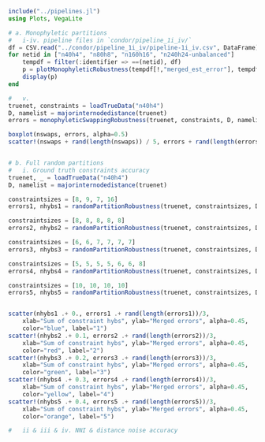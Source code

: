 ```{julia}
include("../pipelines.jl")
using Plots, VegaLite
```

```{julia}
# a. Monophyletic partitions
#   i-iv. pipeline files in `condor/pipeline_1i_iv/`
df = CSV.read("../condor/pipeline_1i_iv/pipeline-1i_iv.csv", DataFrame)
for netid in ["n40h4", "n80h8", "n160h16", "n240h24-unbalanced"]
    tempdf = filter(:identifier => ==(netid), df)
    p = plotMonophyleticRobustness(tempdf[!,"merged_est_error"], tempdf[!,"gauss_sd"], tempdf[!,"sum_of_constraint_errors"])
    display(p)
end

#   v.
truenet, constraints = loadTrueData("n40h4")
D, namelist = majorinternodedistance(truenet)
errors = monophyleticSwappingRobustness(truenet, constraints, D, namelist, 1:10, nsim=100)

boxplot(nswaps, errors, alpha=0.5)
scatter!(nswaps + rand(length(nswaps)) / 5, errors + rand(length(errors)) / 5, alpha=0.1)


# b. Full random partitions
#   i. Ground truth constraints accuracy
truenet, _ = loadTrueData("n40h4")
D, namelist = majorinternodedistance(truenet)

constraintsizes = [8, 9, 7, 16]
errors1, nhybs1 = randomPartitionRobustness(truenet, constraintsizes, D, namelist, nsim=200)

constraintsizes = [8, 8, 8, 8, 8]
errors2, nhybs2 = randomPartitionRobustness(truenet, constraintsizes, D, namelist, nsim=200)

constraintsizes = [6, 6, 7, 7, 7, 7]
errors3, nhybs3 = randomPartitionRobustness(truenet, constraintsizes, D, namelist, nsim=200)

constraintsizes = [5, 5, 5, 5, 6, 6, 8]
errors4, nhybs4 = randomPartitionRobustness(truenet, constraintsizes, D, namelist, nsim=200)

constraintsizes = [10, 10, 10, 10]
errors5, nhybs5 = randomPartitionRobustness(truenet, constraintsizes, D, namelist, nsim=200)


scatter(nhybs1 .+ 0., errors1 .+ rand(length(errors1))/3,
    xlab="Sum of constraint hybs", ylab="Merged errors", alpha=0.45,
    color="blue", label="1")
scatter!(nhybs2 .+ 0.1, errors2 .+ rand(length(errors2))/3, 
    xlab="Sum of constraint hybs", ylab="Merged errors", alpha=0.45,
    color="red", label="2")
scatter!(nhybs3 .+ 0.2, errors3 .+ rand(length(errors3))/3,
    xlab="Sum of constraint hybs", ylab="Merged errors", alpha=0.45,
    color="green", label="3")
scatter!(nhybs4 .+ 0.3, errors4 .+ rand(length(errors4))/3,
    xlab="Sum of constraint hybs", ylab="Merged errors", alpha=0.45,
    color="yellow", label="4")
scatter!(nhybs5 .+ 0.4, errors5 .+ rand(length(errors5))/3,
    xlab="Sum of constraint hybs", ylab="Merged errors", alpha=0.45,
    color="orange", label="5")

#   ii & iii & iv. NNI & distance noise accuracy

```